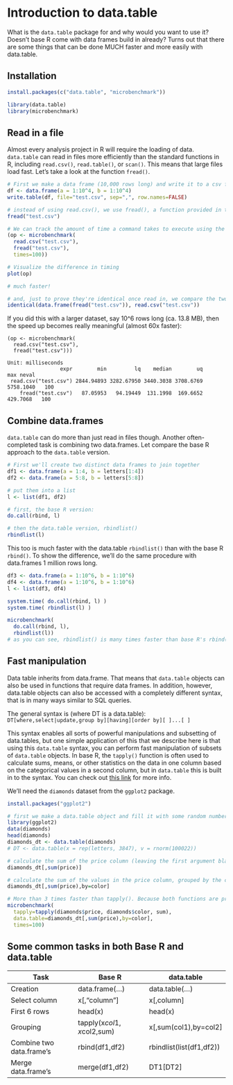 # Introduction to data.table

What is the `data.table` package for and why would you want to use it?  Doesn't base R come with data frames build in already? Turns out that there are some things that can be done MUCH faster and more easily with data.table. 

## Installation

```r
install.packages(c("data.table", "microbenchmark"))
```

```r
library(data.table)
library(microbenchmark)
```

## Read in a file

Almost every analysis project in R will require the loading of data. `data.table` can read in files more efficiently than the standard functions in R, including `read.csv()`, `read.table()`, or `scan()`. This means that large files load fast.  Let's take a look at the function `fread()`. 

```r
# First we make a data frame (10,000 rows long) and write it to a csv file, which we'll read in in the next step
df <- data.frame(a = 1:10^4, b = 1:10^4)
write.table(df, file="test.csv", sep=",", row.names=FALSE)

# instead of using read.csv(), we use fread(), a function provided in the data.frame library
fread("test.csv")

# We can track the amount of time a command takes to execute using the microbenchmark() function
(op <- microbenchmark(
  read.csv("test.csv"),
  fread("test.csv"),
  times=100))

# Visualize the difference in timing
plot(op)

# much faster!

# and, just to prove they're identical once read in, we compare the two data sets to one another with identical()
identical(data.frame(fread("test.csv")), read.csv("test.csv"))
```

If you did this with a larger dataset, say 10^6 rows long (ca. 13.8 MB), then the speed up becomes really meaningful (almost 60x faster):

```
(op <- microbenchmark(
  read.csv("test.csv"),
  fread("test.csv")))

Unit: milliseconds
                 expr        min         lq    median        uq       max neval
 read.csv("test.csv") 2844.94893 3282.67950 3440.3038 3708.6769 5758.1040   100
    fread("test.csv")   87.05953   94.19449  131.1998  169.6652  429.7068   100
```

## Combine data.frames

`data.table` can do more than just read in files though.  Another often-completed task is combining two data.frames.  Let compare the base R approach to the `data.table` version.

```r
# First we'll create two distinct data frames to join together 
df1 <- data.frame(a = 1:4, b = letters[1:4])
df2 <- data.frame(a = 5:8, b = letters[5:8])

# put them into a list 
l <- list(df1, df2)

# first, the base R version:
do.call(rbind, l)

# then the data.table version, rbindlist()
rbindlist(l)
```

This too is much faster with the data.table `rbindlist()` than with the base R `rbind()`.  To show the difference, we'll do the same procedure with data.frames 1 million rows long.

```r
df3 <- data.frame(a = 1:10^6, b = 1:10^6)
df4 <- data.frame(a = 1:10^6, b = 1:10^6)
l <- list(df3, df4)

system.time( do.call(rbind, l) )
system.time( rbindlist(l) )

microbenchmark(
  do.call(rbind, l),
  rbindlist(l))
# as you can see, rbindlist() is many times faster than base R's rbind() function
```

## Fast manipulation

Data table inherits from data.frame.  That means that `data.table` objects can also be used in functions that require data frames.  In addition, however, data.table objects can also be accessed with a completely different syntax, that is in many ways similar to SQL queries.  

The general syntax is (where DT is a data.table):    
`DT[where,select|update,group by][having][order by][ ]...[ ]`

This syntax enables all sorts of powerful manipulations and subsetting of data.tables, but one simple application of this that we describe here is that using this `data.table` syntax, you can perform fast manipulation of subsets of `data.table` objects.  In base R, the `tapply()` function is often used to calculate sums, means, or other statistics on the data in one column based on the categorical values in a second column, but in `data.table` this is built in to the syntax.  You can check out [this link](http://datatable.r-forge.r-project.org/datatable-faq.pdf) for more info.

We'll need the `diamonds` dataset from the `ggplot2` package.

```r
install.packages("ggplot2")
```


```r
# first we make a data.table object and fill it with some random numbers
library(ggplot2)
data(diamonds)
head(diamonds)
diamonds_dt <- data.table(diamonds)
# DT <- data.table(x = rep(letters, 3847), v = rnorm(100022)) 

# calculate the sum of the price column (leaving the first argument blank applies the sum() function over all rows)
diamonds_dt[,sum(price)]

# calculate the sum of the values in the price column, grouped by the categorical values in the color column
diamonds_dt[,sum(price),by=color]

# More than 3 times faster than tapply(). Because both functions are pretty fast, we replicate sthe function calls 100 times to show the difference.
microbenchmark(
  tapply=tapply(diamonds$price, diamonds$color, sum),
  data.table=diamonds_dt[,sum(price),by=color],
  times=100)
```


## Some common tasks in both Base R and data.table

Task | Base R  | data.table
------------- | ------------- | -------------
Creation | data.frame(...) | data.table(...)
Select column | x[,"column"]  | x[,column]
First 6 rows | head(x)  | head(x)
Grouping | tapply(x$col1,x$col2,sum) | x[,sum(col1),by=col2]
Combine two data.frame's | rbind(df1,df2) | rbindlist(list(df1,df2))
Merge data.frame's | merge(df1,df2) | DT1[DT2]